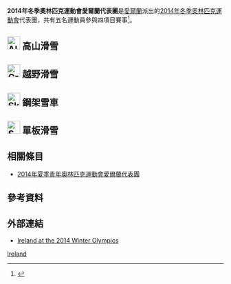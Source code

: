 {{Infobox Country Olympics
|NOC=IRL
|games=2014年冬季
|competitors='''5'''
|sports=4
|flagbearer=
|officials=
|gold=
|silver=
|bronze=
|total=
|rank=
}}
'''2014年冬季奧林匹克運動會愛爾蘭代表團'''是[[愛爾蘭|愛爾蘭]]派出的[[2014年冬季奧林匹克運動會|2014年冬季奧林匹克運動會]]代表團，共有五名運動員參與四項目賽事<ref>{{cite news |last=Clerkin |first=Malachy |date=22 January 2014 |title=Diaspora Olympians come into the cold for Ireland at Sochi |url=http://www.irishtimes.com/sport/other-sports/diaspora-olympians-come-into-the-cold-for-ireland-at-sochi-1.1663491 |newspaper=Irish Times |location= |publisher= |accessdate=2014-01-24 |archive-date=2019-01-29 |archive-url=https://web.archive.org/web/20190129182856/https://www.irishtimes.com/sport/other-sports/diaspora-olympians-come-into-the-cold-for-ireland-at-sochi-1.1663491 |dead-url=no }}</ref>。

== [[Image:Alpine_skiing_pictogram.svg|30px]] 高山滑雪 ==
{{main|2014年冬季奧林匹克運動會高山滑雪比賽}}

== [[Image:Cross_country_skiing_pictogram.svg|30px]] 越野滑雪 ==
{{main|2014年冬季奧林匹克運動會越野滑雪比賽}}

== [[Image:Skeleton_pictogram.svg|30px]] 鋼架雪車 ==
{{main|2014年冬季奧林匹克運動會鋼架雪車比賽}}

== [[Image:Snowboarding_pictogram.svg|30px]] 單板滑雪 ==
{{main|2014年冬季奧林匹克運動會單板滑雪比賽}}

== 相關條目 ==
* [[2014年夏季青年奧林匹克運動會愛爾蘭代表團|2014年夏季青年奧林匹克運動會愛爾蘭代表團]]

== 參考資料 ==
{{Reflist}}

== 外部連結 ==
* [http://www.sochi2014.com/en/team-ireland Ireland at the 2014 Winter Olympics]{{Wayback|url=http://www.sochi2014.com/en/team-ireland |date=20140225155146 }}

{{NOCin2014WinterOlympics}}

[[Category:2014年冬季奧林匹克運動會代表團|Ireland]]